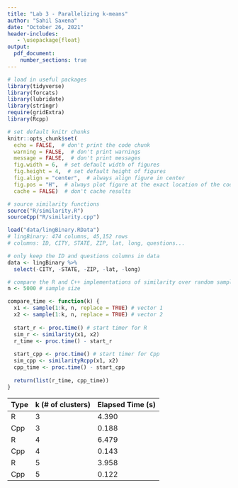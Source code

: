 ```yaml
---
title: "Lab 3 - Parallelizing k-means"
author: "Sahil Saxena"
date: "October 26, 2021"
header-includes:
   - \usepackage{float}
output: 
  pdf_document:
    number_sections: true
---
```


```r
# load in useful packages
library(tidyverse)
library(forcats)
library(lubridate)
library(stringr)
require(gridExtra)
library(Rcpp)

# set default knitr chunks
knitr::opts_chunk$set(
  echo = FALSE,  # don't print the code chunk
  warning = FALSE,  # don't print warnings
  message = FALSE,  # don't print messages
  fig.width = 6,  # set default width of figures
  fig.height = 4,  # set default height of figures
  fig.align = "center",  # always align figure in center
  fig.pos = "H",  # always plot figure at the exact location of the code chunk
  cache = FALSE)  # don't cache results

# source similarity functions
source("R/similarity.R")
sourceCpp("R/similarity.cpp")
```

```r
load("data/lingBinary.RData")
# lingBinary: 474 columns, 45,152 rows
# columns: ID, CITY, STATE, ZIP, lat, long, questions...

# only keep the ID and questions columns in data 
data <- lingBinary %>%
  select(-CITY, -STATE, -ZIP, -lat, -long)
```


```r
# compare the R and C++ implementations of similarity over random samples
n <- 5000 # sample size

compare_time <- function(k) {
  x1 <- sample(1:k, n, replace = TRUE) # vector 1
  x2 <- sample(1:k, n, replace = TRUE) # vector 2
  
  start_r <- proc.time() # start timer for R
  sim_r <- similarity(x1, x2)
  r_time <- proc.time() - start_r
  
  start_cpp <- proc.time() # start timer for Cpp
  sim_cpp <- similarityRcpp(x1, x2)
  cpp_time <- proc.time() - start_cpp
  
  return(list(r_time, cpp_time))
}
```


Type  | k (# of clusters)  | Elapsed Time (s)
----- | ------------------ | ----------------  
R     | 3                  |            4.390
Cpp   | 3                  |            0.188
R     | 4                  |            6.479
Cpp   | 4                  |            0.143
R     | 5                  |            3.958
Cpp   | 5                  |            0.122





